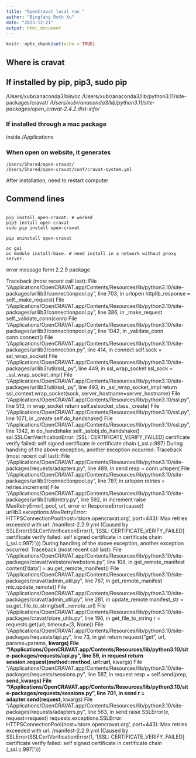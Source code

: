 ```yaml
---
title: "OpenCravat local run "
author: "Bingfang Ruth Xu"
date: "2023-12-21"
output: html_document
---
```


```r
knitr::opts_chunk$set(echo = TRUE)
```

## Where is cravat

## If installed by pip, pip3, sudo pip

/Users/xubr/anaconda3/bin/oc
    /Users/xubr/anaconda3/lib/python3.11/site-packages/cravat/*
    /Users/xubr/anaconda3/lib/python3.11/site-packages/open_cravat-2.4.2.dist-info/*
    
### If installed through a mac package

  inside /Applications
    
### When open on website, it generates

    /Users/Shared/open-cravat/
    /Users/Shared/open-cravat/conf/cravat-system.yml
After installation, need to restart computer

## Commend lines    
```{}

pip install open-cravat. # worked
pip3 install open-cravat
sudo pip install open-cravat

pip uninstall open-cravat

oc gui
oc module install-base. # need install in a network without proxy server.
```


error message form 2.2.9 package


Traceback (most recent call last):
  File "/Applications/OpenCRAVAT.app/Contents/Resources/lib/python3.10/site-packages/urllib3/connectionpool.py", line 703, in urlopen
    httplib_response = self._make_request(
  File "/Applications/OpenCRAVAT.app/Contents/Resources/lib/python3.10/site-packages/urllib3/connectionpool.py", line 386, in _make_request
    self._validate_conn(conn)
  File "/Applications/OpenCRAVAT.app/Contents/Resources/lib/python3.10/site-packages/urllib3/connectionpool.py", line 1042, in _validate_conn
    conn.connect()
  File "/Applications/OpenCRAVAT.app/Contents/Resources/lib/python3.10/site-packages/urllib3/connection.py", line 414, in connect
    self.sock = ssl_wrap_socket(
  File "/Applications/OpenCRAVAT.app/Contents/Resources/lib/python3.10/site-packages/urllib3/util/ssl_.py", line 449, in ssl_wrap_socket
    ssl_sock = _ssl_wrap_socket_impl(
  File "/Applications/OpenCRAVAT.app/Contents/Resources/lib/python3.10/site-packages/urllib3/util/ssl_.py", line 493, in _ssl_wrap_socket_impl
    return ssl_context.wrap_socket(sock, server_hostname=server_hostname)
  File "/Applications/OpenCRAVAT.app/Contents/Resources/lib/python3.10/ssl.py", line 513, in wrap_socket
    return self.sslsocket_class._create(
  File "/Applications/OpenCRAVAT.app/Contents/Resources/lib/python3.10/ssl.py", line 1071, in _create
    self.do_handshake()
  File "/Applications/OpenCRAVAT.app/Contents/Resources/lib/python3.10/ssl.py", line 1342, in do_handshake
    self._sslobj.do_handshake()
ssl.SSLCertVerificationError: [SSL: CERTIFICATE_VERIFY_FAILED] certificate verify failed: self signed certificate in certificate chain (_ssl.c:997)
During handling of the above exception, another exception occurred:
Traceback (most recent call last):
  File "/Applications/OpenCRAVAT.app/Contents/Resources/lib/python3.10/site-packages/requests/adapters.py", line 489, in send
    resp = conn.urlopen(
  File "/Applications/OpenCRAVAT.app/Contents/Resources/lib/python3.10/site-packages/urllib3/connectionpool.py", line 787, in urlopen
    retries = retries.increment(
  File "/Applications/OpenCRAVAT.app/Contents/Resources/lib/python3.10/site-packages/urllib3/util/retry.py", line 592, in increment
    raise MaxRetryError(_pool, url, error or ResponseError(cause))
urllib3.exceptions.MaxRetryError: HTTPSConnectionPool(host='store.opencravat.org', port=443): Max retries exceeded with url: /manifest-2.2.9.yml (Caused by SSLError(SSLCertVerificationError(1, '[SSL: CERTIFICATE_VERIFY_FAILED] certificate verify failed: self signed certificate in certificate chain (_ssl.c:997)')))
During handling of the above exception, another exception occurred:
Traceback (most recent call last):
  File "/Applications/OpenCRAVAT.app/Contents/Resources/lib/python3.10/site-packages/cravat/webstore/webstore.py", line 108, in get_remote_manifest
    content['data'] = au.get_remote_manifest()
  File "/Applications/OpenCRAVAT.app/Contents/Resources/lib/python3.10/site-packages/cravat/admin_util.py", line 787, in get_remote_manifest
    mic.update_remote()
  File "/Applications/OpenCRAVAT.app/Contents/Resources/lib/python3.10/site-packages/cravat/admin_util.py", line 281, in update_remote
    manifest_str = su.get_file_to_string(self._remote_url)
  File "/Applications/OpenCRAVAT.app/Contents/Resources/lib/python3.10/site-packages/cravat/store_utils.py", line 196, in get_file_to_string
    r = requests.get(url, timeout=(3, None))
  File "/Applications/OpenCRAVAT.app/Contents/Resources/lib/python3.10/site-packages/requests/api.py", line 73, in get
    return request("get", url, params=params, **kwargs)
  File "/Applications/OpenCRAVAT.app/Contents/Resources/lib/python3.10/site-packages/requests/api.py", line 59, in request
    return session.request(method=method, url=url, **kwargs)
  File "/Applications/OpenCRAVAT.app/Contents/Resources/lib/python3.10/site-packages/requests/sessions.py", line 587, in request
    resp = self.send(prep, **send_kwargs)
  File "/Applications/OpenCRAVAT.app/Contents/Resources/lib/python3.10/site-packages/requests/sessions.py", line 701, in send
    r = adapter.send(request, **kwargs)
  File "/Applications/OpenCRAVAT.app/Contents/Resources/lib/python3.10/site-packages/requests/adapters.py", line 563, in send
    raise SSLError(e, request=request)
requests.exceptions.SSLError: HTTPSConnectionPool(host='store.opencravat.org', port=443): Max retries exceeded with url: /manifest-2.2.9.yml (Caused by SSLError(SSLCertVerificationError(1, '[SSL: CERTIFICATE_VERIFY_FAILED] certificate verify failed: self signed certificate in certificate chain (_ssl.c:997)')))